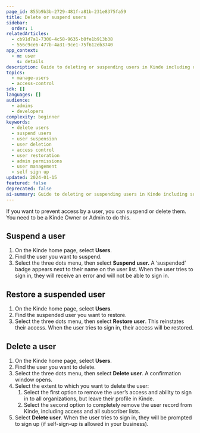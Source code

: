 ```yaml
---
page_id: 855b9b3b-2729-481f-a81b-231e8375fa59
title: Delete or suspend users
sidebar:
  order: 1
relatedArticles:
  - cb91d7a1-7306-4c58-9635-b0fe1b913b38
  - 556c9ce6-477b-4a31-9ce1-75f612eb3740
app_context:
  - m: user
    s: details
description: Guide to deleting or suspending users in Kinde including user deactivation, permanent deletion, and access control management.
topics:
  - manage-users
  - access-control
sdk: []
languages: []
audience:
  - admins
  - developers
complexity: beginner
keywords:
  - delete users
  - suspend users
  - user suspension
  - user deletion
  - access control
  - user restoration
  - admin permissions
  - user management
  - self sign up
updated: 2024-01-15
featured: false
deprecated: false
ai-summary: Guide to deleting or suspending users in Kinde including suspension, restoration, and permanent deletion options for access control.
---
```


If you want to prevent access by a user, you can suspend or delete them. You need to be a Kinde Owner or Admin to do this.

## **Suspend a user**

1. On the Kinde home page, select **Users**.
2. Find the user you want to suspend.
3. Select the three dots menu, then select **Suspend user.** A ‘suspended’ badge appears next to their name on the user list. When the user tries to sign in, they will receive an error and will not be able to sign in.

## **Restore a suspended user**

1. On the Kinde home page, select **Users**.
2. Find the suspended user you want to restore.
3. Select the three dots menu, then select **Restore user**. This reinstates their access. When the user tries to sign in, their access will be restored.

## **Delete a user**

1. On the Kinde home page, select **Users**.
2. Find the user you want to delete.
3. Select the three dots menu, then select **Delete user**. A confirmation window opens.
4. Select the extent to which you want to delete the user:
   1. Select the first option to remove the user’s access and ability to sign in to all organizations, but leave their profile in Kinde.
   2. Select the second option to completely remove the user record from Kinde, including access and all subscriber lists.
5. Select **Delete user**. When the user tries to sign in, they will be prompted to sign up (if self-sign-up is allowed in your business).

